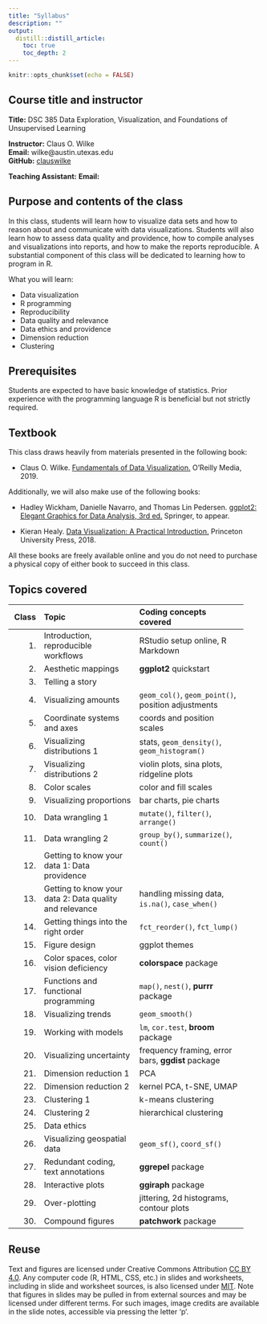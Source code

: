 ```yaml
---
title: "Syllabus"
description: ""
output:
  distill::distill_article:
    toc: true
    toc_depth: 2
---
```


```r
knitr::opts_chunk$set(echo = FALSE)
```


## Course title and instructor

**Title:** DSC 385 Data Exploration, Visualization, and Foundations of Unsupervised Learning

**Instructor:** Claus	O.	Wilke<br>
**Email:** wilke@austin.utexas.edu<br>
**GitHub:** [clauswilke](https://github.com/clauswilke) <br>

**Teaching Assistant:**
**Email:**

## Purpose and contents of the class

In this class, students will learn how to visualize data sets and how to reason about and communicate with data visualizations. Students will also learn how to assess data quality and providence, how to compile analyses and visualizations into reports, and how to make the reports reproducible. A substantial component of this class will be dedicated to learning how to program in R.

What you will learn:

- Data visualization
- R programming
- Reproducibility
- Data quality and relevance
- Data ethics and providence
- Dimension reduction
- Clustering

## Prerequisites

Students are expected to have basic knowledge of statistics. Prior experience with the programming language R is beneficial but not strictly required.

## Textbook

This class draws heavily from materials presented in the following book:

- Claus O. Wilke. [Fundamentals of Data Visualization.](https://clauswilke.com/dataviz) O'Reilly Media, 2019.

Additionally, we will also make use of the following books:

- Hadley Wickham, Danielle Navarro, and Thomas Lin Pedersen. [ggplot2: Elegant Graphics for Data Analysis, 3rd ed.](https://ggplot2-book.org/) Springer, to appear.

- Kieran Healy. [Data Visualization: A Practical Introduction.](https://socviz.co/) Princeton University Press, 2018.

All these books are freely available online and you do not need to purchase a physical copy of either book to succeed in this class.


## Topics covered

::: l-page
------------------------------------------------------------------
  Class Topic                       Coding concepts covered
------- --------------------------- ------------------------------
1.      Introduction, reproducible  RStudio setup online, R Markdown
        workflows

2.      Aesthetic mappings          **ggplot2** quickstart

3.      Telling a story

4.      Visualizing amounts         `geom_col()`, `geom_point()`,
                                    position adjustments

5.      Coordinate systems and      coords and position scales
        axes

6.      Visualizing distributions   stats, `geom_density()`,
        1                           `geom_histogram()`

7.      Visualizing distributions   violin plots, sina plots, ridgeline plots
        2

8.      Color scales                color and fill scales

9.      Visualizing proportions     bar charts, pie charts

10.     Data wrangling 1            `mutate()`, `filter()`, `arrange()`

11.     Data wrangling 2            `group_by()`, `summarize()`, `count()`

12.     Getting to know your data
        1: Data providence

13.     Getting to know your data   handling missing data, `is.na()`, `case_when()`
        2: Data quality and 
        relevance                   

14.     Getting things into the     `fct_reorder()`, `fct_lump()`
        right order

15.     Figure design               ggplot themes

16.     Color spaces, color vision  **colorspace** package
        deficiency

17.     Functions and functional    `map()`, `nest()`, **purrr** package
        programming

18.     Visualizing trends          `geom_smooth()`

19.     Working with models         `lm`, `cor.test`, **broom** package

20.     Visualizing uncertainty     frequency framing, error bars, **ggdist** package

21.     Dimension reduction 1       PCA

22.     Dimension reduction 2       kernel PCA, t-SNE, UMAP

23.     Clustering 1                k-means clustering

24.     Clustering 2                hierarchical clustering
        
25.     Data ethics

26.     Visualizing geospatial      `geom_sf()`, `coord_sf()`
        data

27.     Redundant coding, text      **ggrepel** package
        annotations

28.     Interactive plots           **ggiraph** package

29.     Over-plotting               jittering, 2d histograms,
                                    contour plots

30.     Compound figures            **patchwork** package

----------------------------------------------------------------
:::


## Reuse {.appendix}

Text and figures are licensed under Creative Commons Attribution [CC BY 4.0](https://creativecommons.org/licenses/by/4.0/). Any computer code (R, HTML, CSS, etc.) in slides and worksheets, including in slide and worksheet sources, is also licensed under [MIT](https://github.com/wilkelab/SDS375/LICENSE.md). Note that figures in slides may be pulled in from external sources and may be licensed under different terms. For such images, image credits are available in the slide notes, accessible via pressing the letter 'p'.

